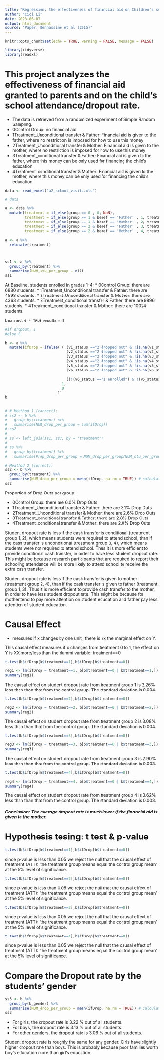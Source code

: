 ---
title: "Regression: the effectiveness of financial aid on Children's school attendance "
author: "Cici Li"
date: 2023-06-07
output: html_document
source: "Paper: Benhassine et al (2015)"
---
```{r setup, include=FALSE}
knitr::opts_chunk$set(echo = TRUE, warning = FALSE, message = FALSE)
```

```{r}
library(tidyverse)
library(readxl)
```

# This project analyzes the effectiveness of financial aid granted to parents and on the child's school attendance/dropout rate.

* The data is retrieved from a randomized experiment of Simple Random Sampling.
* 0Control Group: no financial aid 
* 1Treatment_Unconditional transfer & Father: Financial aid is given to the father, where no restriction is imposed for how to use this money
* 2Treatment_Unconditional transfer & Mother: Financial aid is given to the mother, where no restriction is imposed for how to use this money
* 3Treatment_conditional transfer & Father: Financial aid is given to the father, where this money can be only used for financing the child's education
* 4Treatment_conditional transfer & Mother: Financial aid is given to the mother, where this money can be only used for financing the child's education

```{r}
data <- read_excel("a2_school_visits.xls")

# data

a <- data %>% 
  mutate(treatment = if_else(group == 0 , 0, NaN),
         treatment = if_else(group == 1 & benef == 'Father' , 1, treatment),
         treatment = if_else(group == 1 & benef == 'Mother' , 2, treatment),
         treatment = if_else(group == 2 & benef == 'Father' , 3, treatment),
         treatment = if_else(group == 2 & benef == 'Mother' , 4, treatment))

a <- a %>%
  relocate(treatment)



ss1 <- a %>%
  group_by(treatment) %>%
  summarise(NUM_stu_per_group = n())
ss1

```

At Baseline, students enrolled in grades 1-4:
* 0Control Group: there are 6880 students.
* 1Treatment_Unconditional transfer & Father: there are 4598  students.
* 2Treatment_Unconditional transfer & Mother: there are 4363  students.
* 3Treatment_conditional transfer & Father: there are 9896  students.
* 4Treatment_conditional transfer & Mother: there are 10024  students.




Learned: `4 * TRUE` results = 4

```{r}
#if dropout, 1
#else 0

b <- a %>%
  mutate(ifDrop = ifelse( ( (v1_status =="2 dropped out" & !is.na(v1_status)) | 
                            (v2_status =="2 dropped out" & !is.na(v2_status)) | 
                            (v3_status =="2 dropped out" & !is.na(v3_status)) |
                            (v4_status =="2 dropped out" & !is.na(v4_status)) | 
                            (v5_status =="2 dropped out" & !is.na(v5_status)) | 
                            (v6_status =="2 dropped out" & !is.na(v6_status)) ) &
                            
                            ((!(v6_status =="1 enrolled") & !(v6_status =="8 Primary school completed")) & !is.na(v6_status) ),
                          1,
                          0
                        ))
b   
           

# # Meathod 1 (correct):
# ss2 <- b %>%
#   group_by(treatment) %>%
#   summarise(NUM_drop_per_group = sum(ifDrop)) 
# ss2
# 
# ss <- left_join(ss1, ss2, by = 'treatment')
# 
# ss %>%
#   group_by(treatment) %>%
#   summarise(Prop_drop_per_group = NUM_drop_per_group/NUM_stu_per_group)

# Meathod 2 (correct):
ss2 <- b %>%
  group_by(treatment) %>%
  summarise(NUM_drop_per_group = mean(ifDrop, na.rm = TRUE)) # calculates the average / proportion
ss2

```

Proportion of Drop Outs per group:

* 0Control Group: there are 6.0% Drop Outs
* 1Treatment_Unconditional transfer & Father: there are 3.1%  Drop Outs
* 2Treatment_Unconditional transfer & Mother: there are 2.6%  Drop Outs
* 3Treatment_conditional transfer & Father: there are 2.8%  Drop Outs
* 4Treatment_conditional transfer & Mother: there are 2.0%  Drop Outs


Student dropout rate is less if the cash transfer is conditional (treatment group 1, 2), which means students were required to attend school, than if the cash transfer is unconditional (treatment group 3, 4), which means students were not required to attend school. Thus it is more efficient to provide conditional cash transfer, in order to have less student dropout rate. This might be because research participants that are required to report their schooling attendance will be more likely to attend school to receive the extra cash transfer.


Student dropout rate is less if the cash transfer is given to mother (treatment group 2, 4), than if the cash transfer is given to father (treatment group 1, 3). Thus it is more efficient to provide cash transfer to the mother, in order to have less student dropout rate. This might be because for mother tend to pay more attention on student education and father pay less attention of student education.




# Causal Effect 

* measures if x changes by one unit , there is xx the marginal effect on Y.

This causal effect measures if x changes from treatment 0 to 1, the  effect on Y is XX more/less than the dummi variable: treatment==0

```{r}

t.test(b$ifDrop[b$treatment==1],b$ifDrop[b$treatment==0])

reg1 <- lm(ifDrop ~ treatment==1, b[b$treatment==0 | b$treatment==1,])
summary(reg1)
```

The causal effect on student dropout rate from treatment group 1 is 2.26% less than than that from the control group. The standard deviation is 0.004.


```{r}
t.test(b$ifDrop[b$treatment==2],b$ifDrop[b$treatment==0])

reg2 <- lm(ifDrop ~ treatment==2, b[b$treatment==0 | b$treatment==2,])
summary(reg2)
```

The causal effect on student dropout rate from treatment group 2 is 3.08% less than than that from the control group. The standard deviation is 0.004.

```{r}
t.test(b$ifDrop[b$treatment==3],b$ifDrop[b$treatment==0])

reg3 <- lm(ifDrop ~ treatment==3, b[b$treatment==0 | b$treatment==3,])
summary(reg3)
```

The causal effect on student dropout rate from treatment group 3 is 2.90% less than than that from the control group. The standard deviation is 0.003.

```{r}
t.test(b$ifDrop[b$treatment==4],b$ifDrop[b$treatment==0])

reg4 <- lm(ifDrop ~ treatment==4, b[b$treatment==0 | b$treatment==4,])
summary(reg4)
```

The causal effect on student dropout rate from treatment group 4 is 3.62% less than than that from the control group. The standard deviation is 0.003.


##### Conclusion: The average dropout rate is much lower if the financial aid is given to the mother.


# Hypothesis tesing: t test & p-value

```{r}
t.test(b$ifDrop[b$treatment==1],b$ifDrop[b$treatment==0])
```
since p-value is less than 0.05 we reject the null that the causal effect of treatment (ATT): 'the treatment group means equal the control group mean' at the 5% level of significance.


```{r}
t.test(b$ifDrop[b$treatment==2],b$ifDrop[b$treatment==0])
```
since  p-value is less than 0.05 we reject the null that the causal effect of treatment (ATT): 'the treatment group means equal the control group mean' at the 5% level of significance.


```{r}
t.test(b$ifDrop[b$treatment==3],b$ifDrop[b$treatment==0])
```
since p-value  is less than 0.05 we  reject the null that the causal effect of treatment (ATT): 'the treatment group means equal the control group mean' at the 5% level of significance.


```{r}
t.test(b$ifDrop[b$treatment==4],b$ifDrop[b$treatment==0])
```
since p-value  is less than 0.05 we reject the null that the causal effect of treatment (ATT): 'the treatment group means equal the control group mean' at the 5% level of significance.




# Compare the Dropout rate by the students' gender

```{r}
ss3 <- b %>%
  group_by(b_gender) %>%
  summarise(NUM_drop_per_group = mean(ifDrop, na.rm = TRUE)) # calculates the average / proportion
ss3
```

* For girls, the dropout rate is 3.22 % out of all students.
* For boys, the dropout rate is 3.13 % out of all students.
* For other genders, the dropout rate is 3.06 % out of all students.

Student dropout rate is roughly the same for any gender. Girls have slightly higher dropout rate than boys. This is probably because poor families worth boy's education more than girl's education.



























